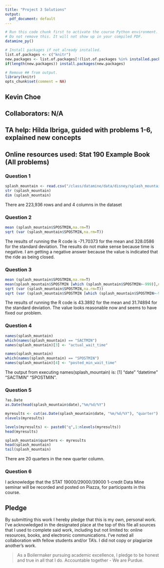 ```yaml
---
title: "Project 3 Solutions"
output:
  pdf_document: default
---
```


```r
# Run this code chunk first to activate the course Python environment.
# Do not remove this. It will not show up in your compiled PDF.
datamine_py()

# Install packages if not already installed.
list.of.packages <- c("knitr")
new.packages <- list.of.packages[!(list.of.packages %in% installed.packages()[,"Package"])]
if(length(new.packages)) install.packages(new.packages)

# Remove ## from output.
library(knitr)
opts_chunk$set(comment = NA)
```

## Kevin Choe

## Collaborators: N/A
## TA help: Hilda Ibriga, guided with problems 1-6, explained new concepts
## Online resources used: Stat 190 Example Book (All problems)

### Question 1

```r
splash_mountain <- read.csv("/class/datamine/data/disney/splash_mountain.csv")
str (splash_mountain)
dim (splash_mountain)
```
There are 223,936 rows and and 4 columns in the dataset

### Question 2

```r
mean (splash_mountain$SPOSTMIN,na.rm=T)
sqrt (var (splash_mountain$SPOSTMIN,na.rm=T))
```
The results of running the R code is -71.70373 for the mean and 328.0586 for the standard deviation. The results do not make sense because time is negative. I am getting a negative answer because the value is indicated that the ride as being closed.

### Question 3

```r
mean (splash_mountain$SPOSTMIN,na.rm=T)
mean(splash_mountain$SPOSTMIN [which (splash_mountain$SPOSTMIN>-999)],na.rm=T)
sqrt (var (splash_mountain$SPOSTMIN,na.rm=T))
sqrt (var (splash_mountain$SPOSTMIN [which (splash_mountain$SPOSTMIN>-999)],na.rm=T))
```
The results of running the R code is 43.3892 for the mean and 31.74894 for the standard deviation. The value looks reasonable now and seems to have fixed our problem.

### Question 4

```r
names(splash_mountain)
which(names(splash_mountain) == "SACTMIN")
names(splash_mountain)[3] <- "actual_wait_time"

names(splash_mountain)
which(names(splash_mountain) == "SPOSTMIN")
names(splash_mountain)[4] <- "posted_min_wait_time"
```
The output from executing names(splash_mountain) is: [1] "date"     "datetime" "SACTMIN"  "SPOSTMIN".

### Question 5

```r
?as.Date
as.Date(head(splash_mountain$date),"%m/%d/%Y")

myresults <- cut(as.Date(splash_mountain$date, "%m/%d/%Y"), "quarter")
nlevels(myresults)

levels(myresults) <- paste0("q",1:nlevels(myresults))
head(myresults)

splash_mountain$quarters <- myresults
head(splash_mountain)
tail(splash_mountain)
```
There are 20 quarters in the new quarter column.

### Question 6

I acknowledge that the STAT 19000/29000/39000 1-credit Data Mine seminar will be recorded and posted on Piazza, for participants in this course.

## Pledge

By submitting this work I hereby pledge that this is my own, personal work. I've acknowledged in the designated place at the top of this file all sources that I used to complete said work, including but not limited to: online resources, books, and electronic communications. I've noted all collaboration with fellow students and/or TA's. I did not copy or plagiarize another's work.

> As a Boilermaker pursuing academic excellence, I pledge to be honest and true in all that I do. Accountable together - We are Purdue.
